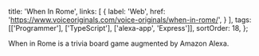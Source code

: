   title: 'When In Rome',
  links: [
    {
      label: 'Web',
      href: 'https://www.voiceoriginals.com/voice-originals/when-in-rome/',
    }
  ],
  tags: [['Programmer'], ['TypeScript'], ['alexa-app', 'Express']],
  sortOrder: 18,
};

When in Rome is a trivia board game augmented by Amazon Alexa.
